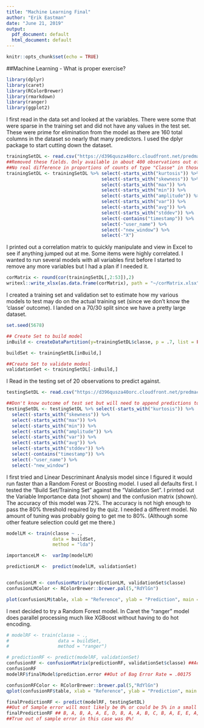 ```yaml
---
title: "Machine Learning Final"
author: "Erik Eastman"
date: "June 21, 2019"
output:
  pdf_document: default
  html_document: default
---
```


```r
knitr::opts_chunk$set(echo = TRUE)
```
##Machine Learning - What is proper exercise?

```r
library(dplyr)
library(caret)
library(RColorBrewer)
library(rmarkdown)
library(ranger)
library(ggplot2)
```


I first read in the data set and looked at the variables. There were some that were sparse in the training set and did not have any values in the test set. These were prime for elimination from the model as there are 160 total columns in the dataset so nearly that many predictors. I used the dplyr package to start cutting down the dataset.

```r
trainingSetDL <- read.csv("https://d396qusza40orc.cloudfront.net/predmachlearn/pml-training.csv")
##Removed these fields. Only available in about 400 observations out of 19K. Reduces possible predictors from 159 to 59.
##No real difference in proportions of counts of type "Classe" in those with "Window_New" = Yes to overall population.
trainingSetDL <- trainingSetDL %>% select(-starts_with("kurtosis")) %>%
                                   select(-starts_with("skewness")) %>% 
                                   select(-starts_with("max")) %>%
                                   select(-starts_with("min")) %>%
                                   select(-starts_with("amplitude")) %>%
                                   select(-starts_with("var")) %>%
                                   select(-starts_with("avg")) %>%
                                   select(-starts_with("stddev")) %>%
                                   select(-contains("timestamp")) %>%
                                   select(-"user_name") %>%
                                   select(-"new_window") %>%
                                   select(-"X")
```


I printed out a correlation matrix to quickly manipulate and view in Excel to see if anything jumped out at me. Some items were highly correlated. I wanted to run several models with all variables first before I started to remove any more variables but I had a plan if I needed it.

```r
corMatrix <- round(cor(trainingSetDL[,2:53]),2)
writexl::write_xlsx(as.data.frame(corMatrix), path = "~/corMatrix.xlsx")
```

I created a training set and validation set to estimate how my various models to test may do on the actual training set (since we don't know the 'classe' outcome). I landed on a 70/30 split since we have a pretty large dataset.

```r
set.seed(5678)

## Create Set to build model
inBuild <- createDataPartition(y=trainingSetDL$classe, p = .7, list = FALSE)

buildSet <- trainingSetDL[inBuild,] 

##Create Set to validate modesl
validationSet <- trainingSetDL[-inBuild,]

```



I Read in the testing set of 20 observations to predict against.

```r
testingSetDL <- read.csv("https://d396qusza40orc.cloudfront.net/predmachlearn/pml-testing.csv")

##Don't know outcome of test set but will need to append predictions to this set for peer scoring
testingSetDL <- testingSetDL %>% select(-starts_with("kurtosis")) %>%
  select(-starts_with("skewness")) %>% 
  select(-starts_with("max")) %>%
  select(-starts_with("min")) %>%
  select(-starts_with("amplitude")) %>%
  select(-starts_with("var")) %>%
  select(-starts_with("avg")) %>%
  select(-starts_with("stddev")) %>%
  select(-contains("timestamp")) %>%
  select(-"user_name") %>%
  select(-"new_window")
```


I first tried and Linear Descriminant Analysis model since I figured it would run faster than a Random Forest or Boosting model. I used all defaults first. I tested the "Build Set/Training Set" against the "Validation Set". I printed out the Variable Importance data (not shown) and the confusion matrix (shown). The accuracy of this model was 72%. The accuracy is not high enough to pass the 80% threshold required by the quiz. I needed a different model. No amount of tuning was probably going to get me to 80%. (Although some other feature selection could get me there.)

```r
modelLM <- train(classe ~ .,
                 data = buildSet,
                 method = "lda")

importanceLM <-  varImp(modelLM)

predictionLM <-  predict(modelLM, validationSet)


confusionLM <- confusionMatrix(predictionLM, validationSet$classe) 
confusionLMColor <- RColorBrewer::brewer.pal(5,"RdYlGn")

plot(confusionLM$table, xlab = "Reference", ylab = "Prediction", main = "LDA Model Confusion Matrix", col = confusionLMColor)

```

I next decided to try a Random Forest model. In Caret the "ranger" model does parallel processing much like XGBoost without having to do hot encoding.


```r
# modelRF <- train(classe ~ ., 
#                  data = buildSet, 
#                  method = "ranger")

# predictionRF <- predict(modelRF, validationSet)
confusionRF <- confusionMatrix(predictionRF, validationSet$classe) ##Accuracy of 99%
confusionRF
modelRF$finalModel$prediction.error ##Out of Bag Error Rate = .00175 

confusionRFColor <- RColorBrewer::brewer.pal(5,"RdYlGn")
qplot(confusionRF$table, xlab = "Reference", ylab = "Prediction", main = "Random Forest Model Confusion Matrix", col = confusionRFColor)

finalPredictionRF <- predict(modelRF, testingSetDL)
##Out of Sample error will most likely be 0% or could be 5% in a small fraction of cases.
finalPredictionRF ## B, A, B, A, A, E, D, B, A, A, B, C, B, A, E, E, A, B, B, B = 20/20 on quiz
##True out of sample error in this case was 0%!
 
```



